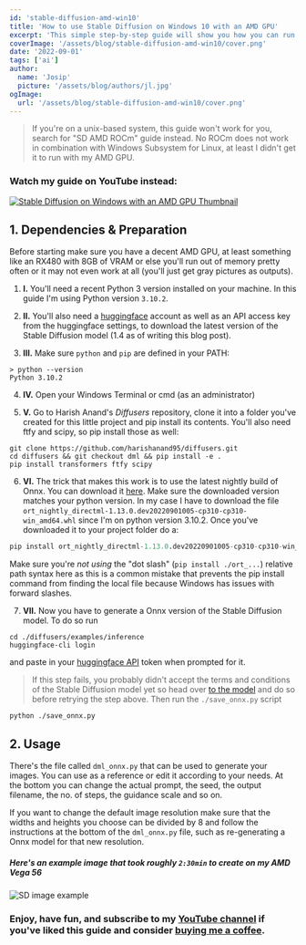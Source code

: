 ```yaml
---
id: 'stable-diffusion-amd-win10'
title: 'How to use Stable Diffusion on Windows 10 with an AMD GPU'
excerpt: 'This simple step-by-step guide will show you how you can run the Stable Diffusion AI model with your AMD GPU on a Windows 10 machine.'
coverImage: '/assets/blog/stable-diffusion-amd-win10/cover.png'
date: '2022-09-01'
tags: ['ai']
author:
  name: 'Josip'
  picture: '/assets/blog/authors/jl.jpg'
ogImage:
  url: '/assets/blog/stable-diffusion-amd-win10/cover.png'
---
```


>If you're on a unix-based system, this guide won't work for you, search for "SD AMD ROCm" guide instead. No ROCm does not work in combination with Windows Subsystem for Linux, at least I didn't get it to run with my AMD GPU.

### Watch my guide on YouTube instead:
[![Stable Diffusion on Windows with an AMD GPU Thumbnail](/assets/blog/stable-diffusion-amd-win10/thumb.png)](https://youtu.be/ngVBjeu66QI)

## 1. Dependencies & Preparation
Before starting make sure you have a decent AMD GPU, at least something like an RX480 with 8GB of VRAM or else you'll run out of memory pretty often or it may not even work at all (you'll just get gray pictures as outputs).

1. **I.** You'll need a recent Python 3 version installed on your machine.
In this guide I'm using Python version `3.10.2`.

2. **II.** You'll also need a [huggingface](https://huggingface.co) account as well as an API access key from the huggingface settings, to download the latest version of the Stable Diffusion model (1.4 as of writing this blog post).

3. **III.** Make sure `python` and `pip` are defined in your PATH:
```
> python --version
Python 3.10.2
```
4. **IV.** Open your Windows Terminal or cmd (as an administrator)

5. **V.** Go to Harish Anand's _Diffusers_ repository, clone it into a folder you've created for this little project and pip install its contents. You'll also need ftfy and scipy, so pip install those as well:
```
git clone https://github.com/harishanand95/diffusers.git
cd diffusers && git checkout dml && pip install -e .
pip install transformers ftfy scipy
```

6. **VI.** The trick that makes this work is to use the latest nightly build of Onnx. You can download it [here](https://aiinfra.visualstudio.com/PublicPackages/_artifacts/feed/ORT-Nightly/PyPI/ort-nightly-directml/overview/). Make sure the downloaded version matches your python version. In my case I have to download the file `ort_nightly_directml-1.13.0.dev20220901005-cp310-cp310-win_amd64.whl` since I'm on python version 3.10.2. Once you've downloaded it to your project folder do a:
```python
pip install ort_nightly_directml-1.13.0.dev20220901005-cp310-cp310-win_amd64.whl
```
Make sure you're *not using* the "dot slash" (`pip install ./ort_...`) relative path syntax here as this is a common mistake that prevents the pip install command from finding the local file because Windows has issues with forward slashes.

7. **VII.** Now you have to generate a Onnx version of the Stable Diffusion model. To do so run
```
cd ./diffusers/examples/inference
huggingface-cli login
```
and paste in your [huggingface API](https://huggingface.co/settings/tokens) token when prompted for it.
>If this step fails, you probably didn't accept the terms and conditions of the Stable Diffusion model yet so head over [to the model](https://huggingface.co/CompVis/stable-diffusion-v1-4) and do so before retrying the step above.
Then run the `./save_onnx.py` script
```
python ./save_onnx.py
```

## 2. Usage
There's the file called `dml_onnx.py` that can be used to generate your images. You can use as a reference or edit it according to your needs. At the bottom you can change the actual prompt, the seed, the output filename, the no. of steps, the guidance scale and so on.

If you want to change the default image resolution make sure that the widths and heights you choose can be divided by 8 and follow the instructions at the bottom of the `dml_onnx.py` file, such as re-generating a Onnx model for that new resolution.

##### Here's an example image that took roughly `2:30min` to create on my _AMD Vega 56_
![SD image example](/assets/blog/stable-diffusion-amd-win10/sample.png)


### Enjoy, have fun, and subscribe to my [YouTube channel](https://www.youtube.com/channel/UCvGR1UwRtLj1aXCujbfS41w?sub_confirmation=1) if you've liked this guide and consider [buying me a coffee](https://www.buymeacoffee.com/gitgud).
